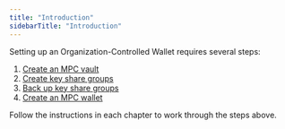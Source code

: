 ```yaml
---
title: "Introduction"
sidebarTitle: "Introduction"
---
```


Setting up an Organization-Controlled Wallet requires several steps:
1. [Create an MPC vault](/cobo-portal/wallets/mpc-wallet/organization-controlled-wallet/set-up/create-mpc-vault)
2. [Create key share groups](/cobo-portal/wallets/mpc-wallet/organization-controlled-wallet/set-up/create-key-share-group)
3. [Back up key share groups](/cobo-portal/wallets/mpc-wallet/organization-controlled-wallet/set-up/backup-key-share-group)
4. [Create an MPC wallet](/cobo-portal/wallets/mpc-wallet/organization-controlled-wallet/set-up/create-mpc-wallet)

Follow the instructions in each chapter to work through the steps above.
